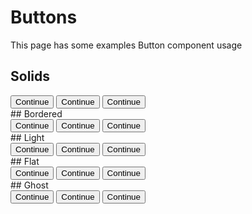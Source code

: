 
# Buttons

This page has some examples Button component usage

## Solids

<div className="">
    <Button size="lg" variant="solid">
        Continue
    </Button>
    <Button size="md" variant="solid">
        Continue
    </Button>
    <Button size="xs" variant="solid">
        Continue
    </Button>
</div>
## Bordered
<div className="">
    <Button size="lg" variant="bordered">
        Continue
    </Button>
    <Button size="md" variant="bordered">
        Continue
    </Button>
    <Button size="xs" variant="bordered">
        Continue
    </Button>
</div>
## Light
<div className="">
    <Button size="lg" variant="light">
        Continue
    </Button>
    <Button size="md" variant="light">
        Continue
    </Button>
    <Button size="xs" variant="light">
        Continue
    </Button>
</div>
## Flat
<div className="">
    <Button size="lg" variant="flat">
        Continue
    </Button>
    <Button size="md" variant="flat">
        Continue
    </Button>
    <Button size="xs" variant="flat">
        Continue
    </Button>
</div>
## Ghost
<div className="">
    <Button size="lg" variant="ghost">
        Continue
    </Button>
    <Button size="md" variant="ghost">
        Continue
    </Button>
    <Button size="xs" variant="ghost">
        Continue
    </Button>
</div>
